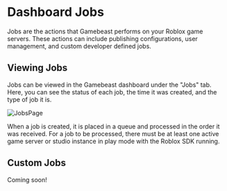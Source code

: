 
# Dashboard Jobs

Jobs are the actions that Gamebeast performs on your Roblox game servers. These actions can include publishing configurations, user management, and custom developer defined jobs. 

## Viewing Jobs
Jobs can be viewed in the Gamebeast dashboard under the "Jobs" tab. Here, you can see the status of each job, the time it was created, and the type of job it is.

![JobsPage](/imgs/roblox/Jobs.png)

When a job is created, it is placed in a queue and processed in the order it was received. For a job to be processed, there must be at least one active game server or studio instance in play mode with the Roblox SDK running.

## Custom Jobs

Coming soon!

<DiscordCTA/>